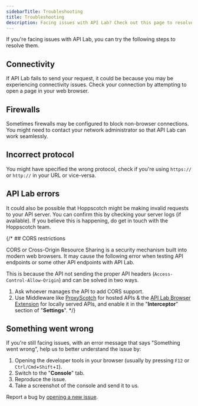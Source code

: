 ```yaml
---
sidebarTitle: Troubleshooting
title: Troubleshooting
description: Facing issues with API Lab? Check out this page to resolve them.
---
```


If you're facing issues with API Lab, you can try the following steps to resolve them.

## Connectivity

If API Lab fails to send your request, it could be because you may be experiencing connectivity issues. Check your connection by attempting to open a page in your web browser.

## Firewalls

Sometimes firewalls may be configured to block non-browser connections. You might need to contact your network administrator so that API Lab can work seamlessly.

## Incorrect protocol

You might have specified the wrong protocol, check if you're using `https://` or `http://` in your URL or vice-versa.

## API Lab errors

It could also be possible that Hoppscotch might be making invalid requests to your API server. You can confirm this by checking your server logs (if available). If you believe this is happening, do get in touch with the Hoppscotch team.

{/* ## CORS restrictions

CORS or Cross-Origin Resource Sharing is a security mechanism built into modern web browsers. It may cause the following error when testing API endpoints or some other API endpoints with API Lab.

This is because the API not sending the proper API headers (`Access-Control-Allow-Origin`) and can be solved in two ways.

1. Ask whoever manages the API to add CORS support.
2. Use Middleware like [ProxyScotch](https://github.com/apilab/proxyscotch) for hosted APIs & the [API Lab Browser Extension](https://github.com/apilab/apilab-extension) for locally served APIs, and enable it in the "**Interceptor**" section of "**Settings**". */}

## Something went wrong

If you're still facing issues, with an error message that says "Something went wrong", help us to better understand the issue by:

1. Opening the developer tools in your browser (usually by pressing `F12` or `Ctrl/Cmd`+`Shift`+`I`).
2. Switch to the "**Console**" tab.
3. Reproduce the issue.
4. Take a screenshot of the console and send it to us.

<Info>Report a bug by [opening a new issue](https://github.com/luongquochai/apilab/issues/new/choose).</Info>
